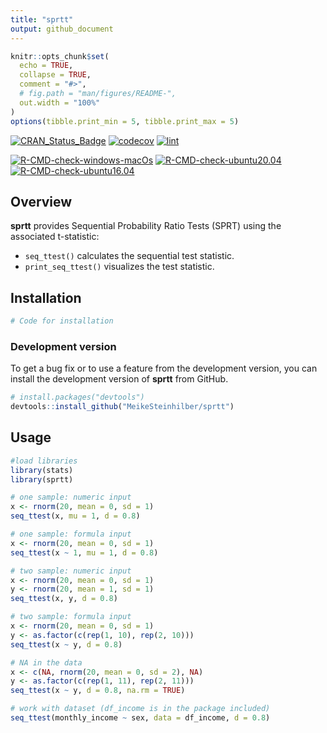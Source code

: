 ```yaml
---
title: "sprtt"
output: github_document
---
```


```r
knitr::opts_chunk$set(
  echo = TRUE,
  collapse = TRUE,
  comment = "#>",
  # fig.path = "man/figures/README-",
  out.width = "100%"
)
options(tibble.print_min = 5, tibble.print_max = 5)
```

<!-- badges: start -->
[![CRAN_Status_Badge](http://www.r-pkg.org/badges/version/sprtt?color=green)](https://cran.r-project.org/package=sprtt) [![codecov](https://codecov.io/gh/MeikeSteinhilber/sprtt/branch/main/graph/badge.svg?token=IQHTDTRBAW)](https://codecov.io/gh/MeikeSteinhilber/sprtt)
[![lint](https://github.com/MeikeSteinhilber/sprtt/actions/workflows/lint.yaml/badge.svg)](https://github.com/MeikeSteinhilber/sprtt/actions/workflows/lint.yaml)


[![R-CMD-check-windows-macOs](https://github.com/MeikeSteinhilber/sprtt/workflows/R-CMD-check-windows-macOs/badge.svg)](https://github.com/MeikeSteinhilber/sprtt/actions)
[![R-CMD-check-ubuntu20.04](https://github.com/MeikeSteinhilber/sprtt/workflows/R-CMD-check-ubuntu20.04/badge.svg)](https://github.com/MeikeSteinhilber/sprtt/actions)
[![R-CMD-check-ubuntu16.04](https://github.com/MeikeSteinhilber/sprtt/workflows/R-CMD-check-ubuntu16.04/badge.svg)](https://github.com/MeikeSteinhilber/sprtt/actions)



<!-- badges: end -->

## Overview

**sprtt** provides Sequential Probability Ratio Tests (SPRT) using the associated t-statistic:

-   `seq_ttest()` calculates the sequential test statistic.
-   `print_seq_ttest()` visualizes the test statistic.

## Installation

```r
# Code for installation

```

### Development version

To get a bug fix or to use a feature from the development version, you can install the development version of **sprtt** from GitHub.
```r
# install.packages("devtools")
devtools::install_github("MeikeSteinhilber/sprtt")
```


   

## Usage

```r
#load libraries
library(stats)
library(sprtt)

# one sample: numeric input
x <- rnorm(20, mean = 0, sd = 1)
seq_ttest(x, mu = 1, d = 0.8)

# one sample: formula input
x <- rnorm(20, mean = 0, sd = 1)
seq_ttest(x ~ 1, mu = 1, d = 0.8)

# two sample: numeric input
x <- rnorm(20, mean = 0, sd = 1)
y <- rnorm(20, mean = 1, sd = 1)
seq_ttest(x, y, d = 0.8)

# two sample: formula input
x <- rnorm(20, mean = 0, sd = 1)
y <- as.factor(c(rep(1, 10), rep(2, 10)))
seq_ttest(x ~ y, d = 0.8)

# NA in the data
x <- c(NA, rnorm(20, mean = 0, sd = 2), NA)
y <- as.factor(c(rep(1, 11), rep(2, 11)))
seq_ttest(x ~ y, d = 0.8, na.rm = TRUE)

# work with dataset (df_income is in the package included)
seq_ttest(monthly_income ~ sex, data = df_income, d = 0.8)
```

